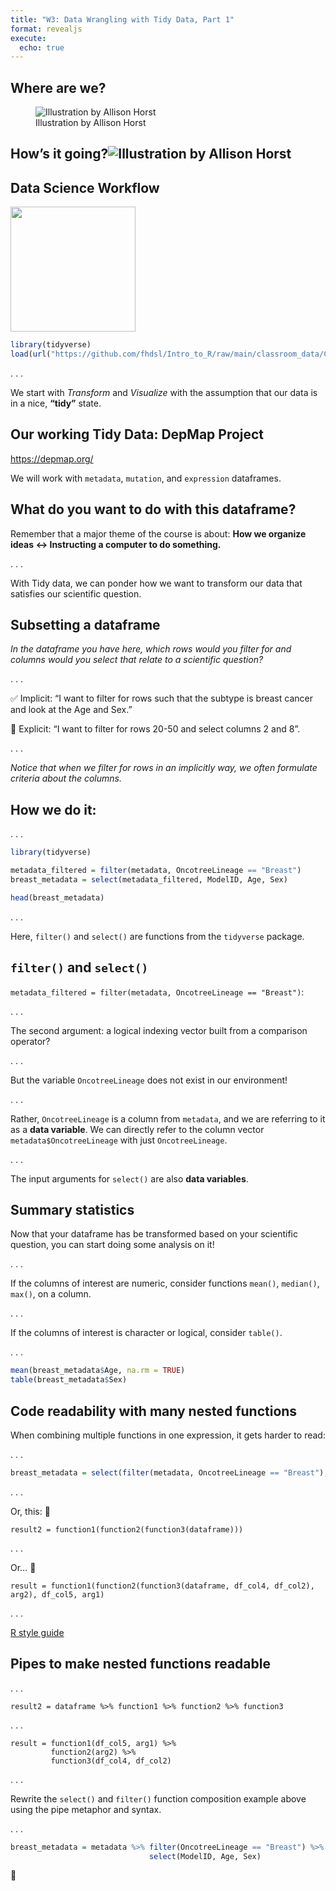 ```yaml
---
title: "W3: Data Wrangling with Tidy Data, Part 1"
format: revealjs
execute:
  echo: true
---
```


## Where are we?

![Illustration by Allison Horst](https://cdn.myportfolio.com/45214904-6a61-4e23-98d6-b140f8654a40/d65eb83f-66e4-4760-8c1f-29d336d1d6df_rw_3840.png?h=ece3b7c448f38a10cd71866e2cbb2b4d)

## How's it going?![Illustration by Allison Horst](https://cdn.myportfolio.com/45214904-6a61-4e23-98d6-b140f8654a40/d4f90788-7a14-4d44-94ab-da13dd41f009_rw_3840.png?h=f5064c39facd1560385710f3320bb3a6)

## Data Science Workflow

![](https://d33wubrfki0l68.cloudfront.net/571b056757d68e6df81a3e3853f54d3c76ad6efc/32d37/diagrams/data-science.png){width="200"}

```r
library(tidyverse)
load(url("https://github.com/fhdsl/Intro_to_R/raw/main/classroom_data/CCLE.RData"))
```

. . .

We start with *Transform* and *Visualize* with the assumption that our data is in a nice, **"tidy"** state.

## Our working Tidy Data: DepMap Project

<https://depmap.org/>

We will work with `metadata`, `mutation`, and `expression` dataframes.

## What do you want to do with this dataframe?

Remember that a major theme of the course is about: **How we organize ideas \<-\> Instructing a computer to do something.**

. . .

With Tidy data, we can ponder how we want to transform our data that satisfies our scientific question.

## Subsetting a dataframe

*In the dataframe you have here, which rows would you filter for and columns would you select that relate to a scientific question?*

. . .

✅ Implicit: "I want to filter for rows such that the subtype is breast cancer and look at the Age and Sex."

🚫 Explicit: "I want to filter for rows 20-50 and select columns 2 and 8".

. . .

*Notice that when we filter for rows in an implicitly way, we often formulate criteria about the columns.*

## How we do it:

. . .

```r
library(tidyverse)

metadata_filtered = filter(metadata, OncotreeLineage == "Breast")
breast_metadata = select(metadata_filtered, ModelID, Age, Sex)

head(breast_metadata)
```

. . .

Here, `filter()` and `select()` are functions from the `tidyverse` package.

## `filter()` and `select()`

`metadata_filtered = filter(metadata, OncotreeLineage == "Breast")`:

. . .

The second argument: a logical indexing vector built from a comparison operator?

. . .

But the variable `OncotreeLineage` does not exist in our environment!

. . .

Rather, `OncotreeLineage` is a column from `metadata`, and we are referring to it as a **data variable**. We can directly refer to the column vector `metadata$OncotreeLineage` with just `OncotreeLineage`.

. . .

The input arguments for `select()` are also **data variables**.

## Summary statistics

Now that your dataframe has be transformed based on your scientific question, you can start doing some analysis on it!

. . .

If the columns of interest are numeric, consider functions `mean()`, `median()`, `max()`, on a column.

. . .

If the columns of interest is character or logical, consider `table()`.

. . .

```r
mean(breast_metadata$Age, na.rm = TRUE)
table(breast_metadata$Sex)
```

## Code readability with many nested functions

When combining multiple functions in one expression, it gets harder to read:

. . .

```r
breast_metadata = select(filter(metadata, OncotreeLineage == "Breast"), ModelID, Age, Sex)
```

. . .

Or, this: 🤨

```         
result2 = function1(function2(function3(dataframe)))
```

. . .

Or... 🤕

```         
result = function1(function2(function3(dataframe, df_col4, df_col2), arg2), df_col5, arg1)
```

. . .

[R style guide](https://style.tidyverse.org/index.html)

## Pipes to make nested functions readable

. . .

```         
result2 = dataframe %>% function1 %>% function2 %>% function3
```

. . .

```         
result = function1(df_col5, arg1) %>%
         function2(arg2) %>%
         function3(df_col4, df_col2)
```

. . .

Rewrite the `select()` and `filter()` function composition example above using the pipe metaphor and syntax.

. . .

```r
breast_metadata = metadata %>% filter(OncotreeLineage == "Breast") %>%
                               select(ModelID, Age, Sex)
```

🤠
